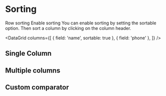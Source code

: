 
<Meta title="1. Docs/5. Sorting" component={XGrid} />

# Sorting

Row sorting
Enable sorting
You can enable sorting by setting the sortable option. Then sort a column by clicking on the column header.

<DataGrid
  columns={[
    { field: 'name', sortable: true },
    { field: 'phone' },
  ]}
/>

## Single Column

## Multiple columns

## Custom comparator
